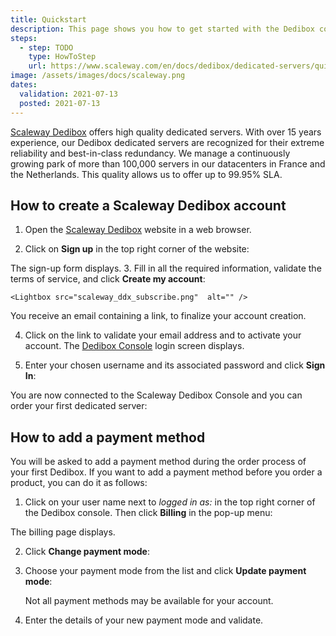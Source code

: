 ```yaml
---
title: Quickstart
description: This page shows you how to get started with the Dedibox console.
steps:
  - step: TODO
    type: HowToStep
    url: https://www.scaleway.com/en/docs/dedibox/dedicated-servers/quickstart
image: /assets/images/docs/scaleway.png
dates:
  validation: 2021-07-13
  posted: 2021-07-13
---
```


[Scaleway Dedibox](https://www.scaleway.com/en/dedibox/) offers high quality dedicated servers. With over 15 years experience, our Dedibox dedicated servers are recognized for their extreme reliability and best-in-class redundancy. We manage a continuously growing park of more than 100,000 servers in our datacenters in France and the Netherlands. This quality allows us to offer up to 99.95% SLA.

## How to create a Scaleway Dedibox account

1. Open the [Scaleway Dedibox](https://www.scaleway.com/en/dedibox/) website in a web browser.

2. Click on **Sign up** in the top right corner of the website: 

    <Lightbox src="scaleway_ddx_signup.png" alt="" />
  The sign-up form displays. 
3. Fill in all the required information, validate the terms of service, and click **Create my account**:

    <Lightbox src="scaleway_ddx_subscribe.png"  alt="" />

  You receive an email containing a link, to finalize your account creation.

4. Click on the link to validate your email address and to activate your account. The [Dedibox Console](https://console.online.net) login screen displays.  

5. Enter your chosen username and its associated password and click **Sign In**:

    <Lightbox src="scaleway_ddx_login.png" alt="" />

You are now connected to the Scaleway Dedibox Console and you can order your first dedicated server:

<Lightbox src="scaleway_ddx_console.png" alt="" />

## How to add a payment method

You will be asked to add a payment method during the order process of your first Dedibox. If you want to add a payment method before you order a product, you can do it as follows:

1.  Click on your user name next to *logged in as:* in the top right corner of the Dedibox console. Then click **Billing** in the pop-up menu: 

    <Lightbox src="scaleway_ddx_popup.png" alt="" />

  The billing page displays.
  
2. Click **Change payment mode**: 

    <Lightbox src="scaleway_ddx_paymentmode.png" alt="" />

3. Choose your payment mode from the list and click **Update payment mode**:

    <Lightbox src="scaleway_ddx_new_paymentmode.png" alt="" />

    <Message type="note">

    Not all payment methods may be available for your account. 

    </Message>

4. Enter the details of your new payment mode and validate. 
